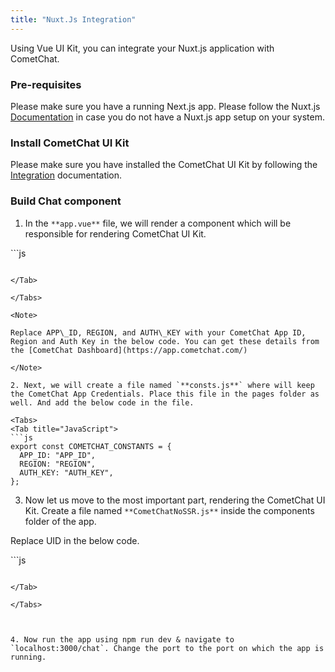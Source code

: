 ```yaml
---
title: "Nuxt.Js Integration"
---
```


Using Vue UI Kit, you can integrate your Nuxt.js application with CometChat.

### Pre-requisites

Please make sure you have a running Next.js app. Please follow the Nuxt.js [Documentation](https://nuxt.com/docs/getting-started/installation) in case you do not have a Nuxt.js app setup on your system.

### Install CometChat UI Kit

Please make sure you have installed the CometChat UI Kit by following the [Integration](/ui-kit/vue/integration) documentation.

### Build Chat component

1. In the `**app.vue**` file, we will render a component which will be responsible for rendering CometChat UI Kit.

<Tabs>
<Tab title="app.vue">
```js
<template>
  <ClientOnly>
      <CometChatNoSSR></CometChatNoSSR>
  </ClientOnly>
</template>

<script>
  export default {
    name: "CometChat"
  }
</script>
```

</Tab>

</Tabs>

<Note>

Replace APP\_ID, REGION, and AUTH\_KEY with your CometChat App ID, Region and Auth Key in the below code. You can get these details from the [CometChat Dashboard](https://app.cometchat.com/)

</Note>

2. Next, we will create a file named `**consts.js**` where will keep the CometChat App Credentials. Place this file in the pages folder as well. And add the below code in the file.

<Tabs>
<Tab title="JavaScript">
```js
export const COMETCHAT_CONSTANTS = {
  APP_ID: "APP_ID",
  REGION: "REGION",
  AUTH_KEY: "AUTH_KEY",
};
```

</Tab>

</Tabs>

3. Now let us move to the most important part, rendering the CometChat UI Kit. Create a file named `**CometChatNoSSR.js**` inside the components folder of the app.

<Note>

Replace UID in the below code.

</Note>

<Tabs>
<Tab title="CometChatNoSSR.vue">
```js
<template>
  <div v-if="Object.keys(userObject).length" :style="{ width: `100%`, height: '100vh' }">
    <CometChatConversationsWithMessages />
  </div>
</template>

<script setup>

import { CometChatConversationsWithMessages } from '@cometchat/chat-uikit-vue';
import "@cometchat/chat-uikit-vue/dist/style.css";
import { CometChatUIKit } from "@cometchat/chat-uikit-vue";
import { UIKitSettingsBuilder } from "@cometchat/uikit-shared";
import { COMETCHAT_CONSTANTS } from '~/consts';

const userObject = ref('');
onMounted(async () => {
  const UIKitSettings = new UIKitSettingsBuilder()
    .setAppId(COMETCHAT_CONSTANTS.APP_ID)
    .setRegion(COMETCHAT_CONSTANTS.REGION)
    .setAuthKey(COMETCHAT_CONSTANTS.AUTH_KEY)
    .subscribePresenceForAllUsers()
    .build();

  await CometChatUIKit.init(UIKitSettings);
  const user = await CometChatUIKit.getLoggedinUser();
  if (user) {
    userObject.value = user;
  } else {
    const UID = "UID";
    const loggedInUser = await CometChatUIKit.login(UID, COMETCHAT_CONSTANTS.AUTH_KEY);
    userObject.value = loggedInUser;
  }
});
</script>
```

</Tab>

</Tabs>



4. Now run the app using npm run dev & navigate to `localhost:3000/chat`. Change the port to the port on which the app is running.
